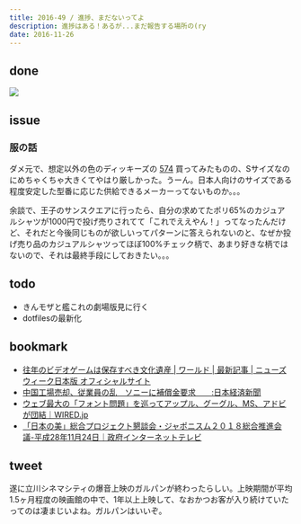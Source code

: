 ```yaml
---
title: 2016-49 / 進捗、まだないってよ
description: 進捗はある！あるが...まだ報告する場所の(ry
date: 2016-11-26
---
```


done
----

![](/img/blog/2016-49/20161126124401.jpeg)

issue
----

###  服の話

ダメ元で、想定以外の色のディッキーズの [574](http://dickies-jp.com/fs/dickies/mens_shirt/574) 買ってみたものの、Sサイズなのにめちゃくちゃ大きくてやはり厳しかった。うーん。日本人向けのサイズである程度安定した型番に応じた供給できるメーカーってないものか。。。

余談で、王子のサンスクエアに行ったら、自分の求めてたポリ65%のカジュアルシャツが1000円で投げ売りされてて「これでええやん！」ってなったんだけど、それだと今後同じものが欲しいってパターンに答えられないのと、なぜか投げ売り品のカジュアルシャツってほぼ100%チェック柄で、あまり好きな柄ではないので、それは最終手段にしておきたい。。。

todo
----

- きんモザと艦これの劇場版見に行く
- dotfilesの最新化

bookmark
----

- [往年のビデオゲームは保存すべき文化遺産 | ワールド | 最新記事 | ニューズウィーク日本版 オフィシャルサイト](https://www.newsweekjapan.jp/stories/world/2019/03/post-11786.php)
- [中国工場売却、従業員の乱　ソニーに補償金要求　　:日本経済新聞](https://www.nikkei.com/article/DGXLASDX22H0R_S6A121C1FFE000/?dg=1)
- [ウェブ最大の「フォント問題」を巡ってアップル、グーグル、MS、アドビが団結｜WIRED.jp](https://wired.jp/2016/11/23/tech-giant-typographic-problem/)
- [「日本の美」総合プロジェクト懇談会・ジャポニスム２０１８総合推進会議-平成28年11月24日｜政府インターネットテレビ](https://nettv.gov-online.go.jp/prg/prg14556.html?t=104)

tweet
----

遂に立川シネマシティの爆音上映のガルパンが終わったらしい。上映期間が平均1.5ヶ月程度の映画館の中で、1年以上上映して、なおかつお客が入り続けていたってのは凄まじいよね。ガルパンはいいぞ。

<Tweet tweetLink="https://twitter.com/legnoh/status/802354810087313408" />
<Tweet tweetLink="https://twitter.com/legnoh/status/800810783118540800" />
